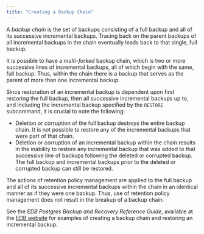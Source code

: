```yaml
---
title: "Creating a Backup Chain"
---
```


<div id="creating_a_backup_chain" class="registered_link"></div>


A *backup chain* is the set of backups consisting of a full backup and all of its successive incremental backups. Tracing back on the parent backups of all incremental backups in the chain eventually leads back to that single, full backup.

It is possible to have a *multi-forked* backup chain, which is two or more successive lines of incremental backups, all of which begin with the same, full backup. Thus, within the chain there is a backup that serves as the parent of more than one incremental backup.

Since restoration of an incremental backup is dependent upon first restoring the full backup, then all successive incremental backups up to, and including the incremental backup specified by the `RESTORE` subcommand, it is crucial to note the following:

-   Deletion or corruption of the full backup destroys the entire backup chain. It is not possible to restore any of the incremental backups that were part of that chain.
-   Deletion or corruption of an incremental backup within the chain results in the inability to restore any incremental backup that was added to that successive line of backups following the deleted or corrupted backup. The full backup and incremental backups prior to the deleted or corrupted backup can still be restored.

The actions of retention policy management are applied to the full backup and all of its successive incremental backups within the chain in an identical manner as if they were one backup. Thus, use of retention policy management does not result in the breakup of a backup chain.

See the *EDB Postgres Backup and Recovery Reference Guide*, available at the [EDB website](https://www.enterprisedb.com/edb-docs/) for examples of creating a backup chain and restoring an incremental backup.
